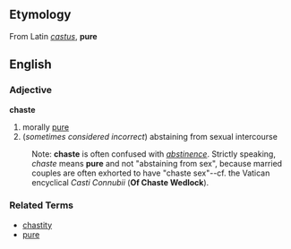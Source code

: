 ==Etymology==
From Latin ''[[castus]]'', '''pure'''

==English==
===Adjective===
'''chaste'''

# morally [[pure]]
# (''sometimes considered incorrect'') abstaining from sexual intercourse

:Note: '''chaste''' is often confused with ''[[abstinence]]''.  Strictly speaking, ''chaste'' means '''pure''' and not "abstaining from sex", because married couples are often exhorted to have "chaste sex"--cf. the Vatican encyclical ''Casti Connubii'' ('''Of Chaste Wedlock''').

===Related Terms===
*[[chastity]]
*[[pure]]
